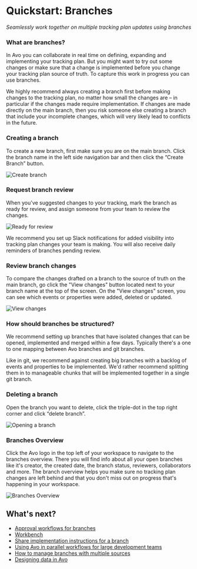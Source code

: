 # Quickstart: Branches

_Seamlessly work together on multiple tracking plan updates using branches_

### What are branches?

In Avo you can collaborate in real time on defining, expanding and implementing your tracking plan. But you might want to try out some changes or make sure that a change is implemented before you change your tracking plan source of truth. To capture this work in progress you can use branches.

We highly recommend always creating a branch first before making changes to the tracking plan, no matter how small the changes are – in particular if the changes made require implementation. If changes are made directly on the main branch, then you risk someone else creating a branch that include your incomplete changes, which will very likely lead to conflicts in the future.

### Creating a branch

To create a new branch, first make sure you are on the main branch. Click the branch name in the left side navigation bar and then click the “Create Branch” button.

![Create branch](/images/data-design/quickstart/create-branch.png)

### Request branch review

When you've suggested changes to your tracking, mark the branch as ready for review, and assign someone from your team to review the changes.

![Ready for review](/images/workflow/2.review/ready-for-review.png)

We recommend you set up Slack notifications for added visibility into tracking plan changes your team is making. You will also receive daily reminders of branches pending review.

### Review branch changes

To compare the changes drafted on a branch to the source of truth on the main branch, go click the "View changes" button located next to your branch name at the top of the screen. On the "View changes" screen, you can see which events or properties were added, deleted or updated.

![View changes](/images/data-design/quickstart/navigate-view-changes.png)

### How should branches be structured?

We recommend setting up branches that have isolated changes that can be opened, implemented and merged within a few days. Typically there's a one to one mapping between Avo branches and git branches.

Like in git, we recommend against creating big branches with a backlog of events and properties to be implemented. We'd rather recommend splitting them in to manageable chunks that will be implemented together in a single git branch.

### Deleting a branch

Open the branch you want to delete, click the triple-dot in the top right corner and click “delete branch”.

![Opening a branch](/images/delete-branch.png)

### Branches Overview

Click the Avo logo in the top left of your workspace to navigate to the branches overview. There you will find info about all your open branches like it's creator, the created date, the branch status, reviewers, collaborators and more. The branch overview helps you make sure no tracking plan changes are left behind and that you don't miss out on progress that's happening in your workspace.

![Branches Overview](/images/branches-overview.png)

## What's next?

- [Approval workflows for branches](/data-design/branches/approval-workflows)
- [Workbench](/data-design/avo-tracking-plan/workbench)
- [Share implementation instructions for a branch](/data-design/branches/code-changes)
- [Using Avo in parallel workflows for large development teams](/implementation/avo-and-git)
- [How to manage branches with multiple sources](/data-design/multiple-sources-on-avo-branches)
- [Designing data in Avo](/data-design/start-data-design)

